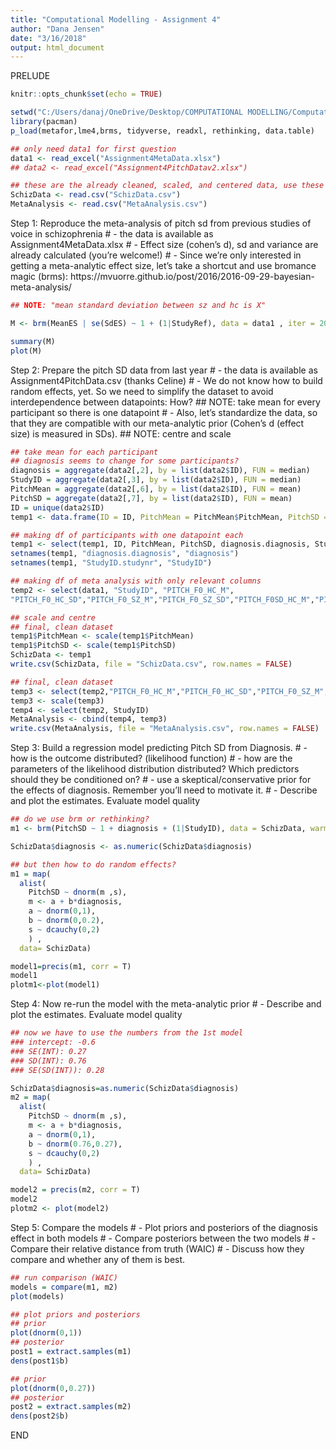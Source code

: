 ---
title: "Computational Modelling - Assignment 4"
author: "Dana Jensen"
date: "3/16/2018"
output: html_document
---

PRELUDE

```{r setup, include=FALSE}
knitr::opts_chunk$set(echo = TRUE)
```

```{r}

setwd("C:/Users/danaj/OneDrive/Desktop/COMPUTATIONAL MODELLING/ComputationalModelling")
library(pacman)
p_load(metafor,lme4,brms, tidyverse, readxl, rethinking, data.table)

## only need data1 for first question
data1 <- read_excel("Assignment4MetaData.xlsx")
## data2 <- read_excel("Assignment4PitchDatav2.xlsx")

## these are the already cleaned, scaled, and centered data, use these for the rest
SchizData <- read.csv("SchizData.csv")
MetaAnalysis <- read.csv("MetaAnalysis.csv")

```

Step 1: Reproduce the meta-analysis of pitch sd from previous studies of voice in schizophrenia
# - the data is available as Assignment4MetaData.xlsx
# - Effect size (cohen's d), sd and variance are already calculated (you're welcome!)
# - Since we're only interested in getting a meta-analytic effect size, let's take a shortcut and use bromance magic (brms): https://mvuorre.github.io/post/2016/2016-09-29-bayesian-meta-analysis/

```{r}

## NOTE: "mean standard deviation between sz and hc is X"

M <- brm(MeanES | se(SdES) ~ 1 + (1|StudyRef), data = data1 , iter = 2000, cores = 2, chain = 2)

summary(M)
plot(M)

```

Step 2: Prepare the pitch SD data from last year
# - the data is available as Assignment4PitchData.csv (thanks Celine)
# - We do not know how to build random effects, yet. So we need to simplify the dataset to avoid interdependence between datapoints: How? 
##  NOTE: take mean for every participant so there is one datapoint
# - Also, let's standardize the data, so that they are compatible with our meta-analytic prior (Cohen's d (effect size) is measured in SDs).
##  NOTE: centre and scale

```{r}

## take mean for each participant
## diagnosis seems to change for some participants?
diagnosis = aggregate(data2[,2], by = list(data2$ID), FUN = median)
StudyID = aggregate(data2[,3], by = list(data2$ID), FUN = median)
PitchMean = aggregate(data2[,6], by = list(data2$ID), FUN = mean)
PitchSD = aggregate(data2[,7], by = list(data2$ID), FUN = mean)
ID = unique(data2$ID)
temp1 <- data.frame(ID = ID, PitchMean = PitchMean$PitchMean, PitchSD = PitchSD$PitchSD, ID = PitchMean$Group.1, diagnosis = diagnosis, StudyID = StudyID)

## making df of participants with one datapoint each
temp1 <- select(temp1, ID, PitchMean, PitchSD, diagnosis.diagnosis, StudyID.studynr)
setnames(temp1, "diagnosis.diagnosis", "diagnosis")
setnames(temp1, "StudyID.studynr", "StudyID")

## making df of meta analysis with only relevant columns
temp2 <- select(data1, "StudyID", "PITCH_F0_HC_M",
"PITCH_F0_HC_SD","PITCH_F0_SZ_M","PITCH_F0_SZ_SD","PITCH_F0SD_HC_M","PITCH_F0SD_HC_SD","PITCH_F0SD_SZ_M","PITCH_F0SD_SZ_SD","SdES", "MeanES")

## scale and centre
## final, clean dataset
temp1$PitchMean <- scale(temp1$PitchMean)
temp1$PitchSD <- scale(temp1$PitchSD)
SchizData <- temp1
write.csv(SchizData, file = "SchizData.csv", row.names = FALSE)

## final, clean dataset
temp3 <- select(temp2,"PITCH_F0_HC_M","PITCH_F0_HC_SD","PITCH_F0_SZ_M","PITCH_F0_SZ_SD","PITCH_F0SD_HC_M","PITCH_F0SD_HC_SD","PITCH_F0SD_SZ_M","PITCH_F0SD_SZ_SD","SdES", "MeanES")
temp3 <- scale(temp3)
temp4 <- select(temp2, StudyID)
MetaAnalysis <- cbind(temp4, temp3)
write.csv(MetaAnalysis, file = "MetaAnalysis.csv", row.names = FALSE)

```

Step 3: Build a regression model predicting Pitch SD from Diagnosis.
# - how is the outcome distributed? (likelihood function)
# - how are the parameters of the likelihood distribution distributed? Which predictors should they be conditioned on?
# - use a skeptical/conservative prior for the effects of diagnosis. Remember you'll need to motivate it.
# - Describe and plot the estimates. Evaluate model quality

```{r}

## do we use brm or rethinking?
m1 <- brm(PitchSD ~ 1 + diagnosis + (1|StudyID), data = SchizData, warmup = 2000, iter = 5000, cores = 2, chain = 2)

SchizData$diagnosis <- as.numeric(SchizData$diagnosis)

## but then how to do random effects?
m1 = map(
  alist(
    PitchSD ~ dnorm(m ,s),
    m <- a + b*diagnosis,
    a ~ dnorm(0,1), 
    b ~ dnorm(0,0.2),
    s ~ dcauchy(0,2)
    ) ,
  data= SchizData)

model1=precis(m1, corr = T)
model1
plotm1<-plot(model1)

```

Step 4: Now re-run the model with the meta-analytic prior
# - Describe and plot the estimates. Evaluate model quality

```{r}

## now we have to use the numbers from the 1st model
### intercept: -0.6
### SE(INT): 0.27
### SD(INT): 0.76
### SE(SD(INT)): 0.28

SchizData$diagnosis=as.numeric(SchizData$diagnosis)
m2 = map(
  alist(
    PitchSD ~ dnorm(m ,s),
    m <- a + b*diagnosis,
    a ~ dnorm(0,1), 
    b ~ dnorm(0.76,0.27),
    s ~ dcauchy(0,2)
    ) ,
  data= SchizData)

model2 = precis(m2, corr = T)
model2
plotm2 <- plot(model2)

```

Step 5: Compare the models
# - Plot priors and posteriors of the diagnosis effect in both models
# - Compare posteriors between the two models
# - Compare their relative distance from truth (WAIC)
# - Discuss how they compare and whether any of them is best.

```{r}
## run comparison (WAIC)
models = compare(m1, m2)
plot(models)

## plot priors and posteriors
## prior
plot(dnorm(0,1))
## posterior
post1 = extract.samples(m1)
dens(post1$b)

## prior
plot(dnorm(0,0.27))
## posterior
post2 = extract.samples(m2)
dens(post2$b)

```

END
